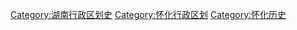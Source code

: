 [[Category:湖南行政区划史|Category:湖南行政区划史]]
[[Category:怀化行政区划|Category:怀化行政区划]]
[[Category:怀化历史|Category:怀化历史]]